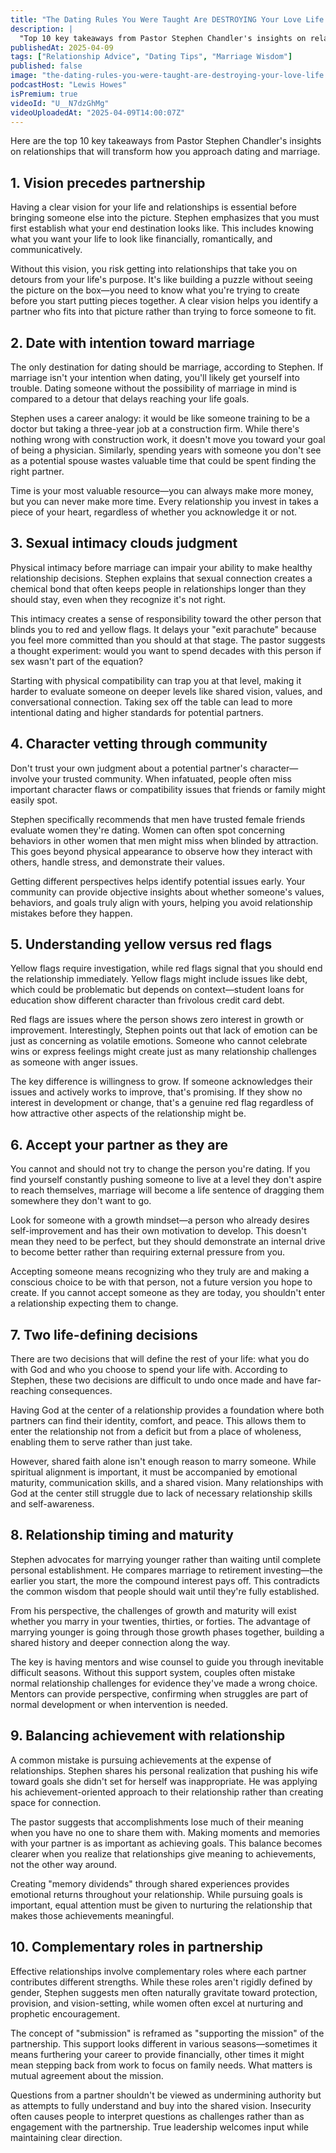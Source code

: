```yaml
---
title: "The Dating Rules You Were Taught Are DESTROYING Your Love Life!"
description: |
  "Top 10 key takeaways from Pastor Stephen Chandler's insights on relationships that will transform how you approach dating and marriage."
publishedAt: 2025-04-09
tags: ["Relationship Advice", "Dating Tips", "Marriage Wisdom"]
published: false
image: "the-dating-rules-you-were-taught-are-destroying-your-love-life.jpg"
podcastHost: "Lewis Howes"
isPremium: true
videoId: "U__N7dzGhMg"
videoUploadedAt: "2025-04-09T14:00:07Z"
---
```



<PodcastSummaryPageLayout frontmatter={frontmatter}>
Here are the top 10 key takeaways from Pastor Stephen Chandler's insights on relationships that will transform how you approach dating and marriage.

## 1. Vision precedes partnership

Having a clear vision for your life and relationships is essential before bringing someone else into the picture. Stephen emphasizes that you must first establish what your end destination looks like. This includes knowing what you want your life to look like financially, romantically, and communicatively.

Without this vision, you risk getting into relationships that take you on detours from your life's purpose. It's like building a puzzle without seeing the picture on the box—you need to know what you're trying to create before you start putting pieces together. A clear vision helps you identify a partner who fits into that picture rather than trying to force someone to fit.

## 2. Date with intention toward marriage

The only destination for dating should be marriage, according to Stephen. If marriage isn't your intention when dating, you'll likely get yourself into trouble. Dating someone without the possibility of marriage in mind is compared to a detour that delays reaching your life goals.

Stephen uses a career analogy: it would be like someone training to be a doctor but taking a three-year job at a construction firm. While there's nothing wrong with construction work, it doesn't move you toward your goal of being a physician. Similarly, spending years with someone you don't see as a potential spouse wastes valuable time that could be spent finding the right partner.

Time is your most valuable resource—you can always make more money, but you can never make more time. Every relationship you invest in takes a piece of your heart, regardless of whether you acknowledge it or not.

## 3. Sexual intimacy clouds judgment

Physical intimacy before marriage can impair your ability to make healthy relationship decisions. Stephen explains that sexual connection creates a chemical bond that often keeps people in relationships longer than they should stay, even when they recognize it's not right.

This intimacy creates a sense of responsibility toward the other person that blinds you to red and yellow flags. It delays your "exit parachute" because you feel more committed than you should at that stage. The pastor suggests a thought experiment: would you want to spend decades with this person if sex wasn't part of the equation?

Starting with physical compatibility can trap you at that level, making it harder to evaluate someone on deeper levels like shared vision, values, and conversational connection. Taking sex off the table can lead to more intentional dating and higher standards for potential partners.

## 4. Character vetting through community

Don't trust your own judgment about a potential partner's character—involve your trusted community. When infatuated, people often miss important character flaws or compatibility issues that friends or family might easily spot.

Stephen specifically recommends that men have trusted female friends evaluate women they're dating. Women can often spot concerning behaviors in other women that men might miss when blinded by attraction. This goes beyond physical appearance to observe how they interact with others, handle stress, and demonstrate their values.

Getting different perspectives helps identify potential issues early. Your community can provide objective insights about whether someone's values, behaviors, and goals truly align with yours, helping you avoid relationship mistakes before they happen.

## 5. Understanding yellow versus red flags

Yellow flags require investigation, while red flags signal that you should end the relationship immediately. Yellow flags might include issues like debt, which could be problematic but depends on context—student loans for education show different character than frivolous credit card debt.

Red flags are issues where the person shows zero interest in growth or improvement. Interestingly, Stephen points out that lack of emotion can be just as concerning as volatile emotions. Someone who cannot celebrate wins or express feelings might create just as many relationship challenges as someone with anger issues.

The key difference is willingness to grow. If someone acknowledges their issues and actively works to improve, that's promising. If they show no interest in development or change, that's a genuine red flag regardless of how attractive other aspects of the relationship might be.

## 6. Accept your partner as they are

You cannot and should not try to change the person you're dating. If you find yourself constantly pushing someone to live at a level they don't aspire to reach themselves, marriage will become a life sentence of dragging them somewhere they don't want to go.

Look for someone with a growth mindset—a person who already desires self-improvement and has their own motivation to develop. This doesn't mean they need to be perfect, but they should demonstrate an internal drive to become better rather than requiring external pressure from you.

Accepting someone means recognizing who they truly are and making a conscious choice to be with that person, not a future version you hope to create. If you cannot accept someone as they are today, you shouldn't enter a relationship expecting them to change.

## 7. Two life-defining decisions

There are two decisions that will define the rest of your life: what you do with God and who you choose to spend your life with. According to Stephen, these two decisions are difficult to undo once made and have far-reaching consequences.

Having God at the center of a relationship provides a foundation where both partners can find their identity, comfort, and peace. This allows them to enter the relationship not from a deficit but from a place of wholeness, enabling them to serve rather than just take.

However, shared faith alone isn't enough reason to marry someone. While spiritual alignment is important, it must be accompanied by emotional maturity, communication skills, and a shared vision. Many relationships with God at the center still struggle due to lack of necessary relationship skills and self-awareness.

## 8. Relationship timing and maturity

Stephen advocates for marrying younger rather than waiting until complete personal establishment. He compares marriage to retirement investing—the earlier you start, the more the compound interest pays off. This contradicts the common wisdom that people should wait until they're fully established.

From his perspective, the challenges of growth and maturity will exist whether you marry in your twenties, thirties, or forties. The advantage of marrying younger is going through those growth phases together, building a shared history and deeper connection along the way.

The key is having mentors and wise counsel to guide you through inevitable difficult seasons. Without this support system, couples often mistake normal relationship challenges for evidence they've made a wrong choice. Mentors can provide perspective, confirming when struggles are part of normal development or when intervention is needed.

## 9. Balancing achievement with relationship

A common mistake is pursuing achievements at the expense of relationships. Stephen shares his personal realization that pushing his wife toward goals she didn't set for herself was inappropriate. He was applying his achievement-oriented approach to their relationship rather than creating space for connection.

The pastor suggests that accomplishments lose much of their meaning when you have no one to share them with. Making moments and memories with your partner is as important as achieving goals. This balance becomes clearer when you realize that relationships give meaning to achievements, not the other way around.

Creating "memory dividends" through shared experiences provides emotional returns throughout your relationship. While pursuing goals is important, equal attention must be given to nurturing the relationship that makes those achievements meaningful.

## 10. Complementary roles in partnership

Effective relationships involve complementary roles where each partner contributes different strengths. While these roles aren't rigidly defined by gender, Stephen suggests men often naturally gravitate toward protection, provision, and vision-setting, while women often excel at nurturing and prophetic encouragement.

The concept of "submission" is reframed as "supporting the mission" of the partnership. This support looks different in various seasons—sometimes it means furthering your career to provide financially, other times it might mean stepping back from work to focus on family needs. What matters is mutual agreement about the mission.

Questions from a partner shouldn't be viewed as undermining authority but as attempts to fully understand and buy into the shared vision. Insecurity often causes people to interpret questions as challenges rather than as engagement with the partnership. True leadership welcomes input while maintaining clear direction.

</PodcastSummaryPageLayout>
